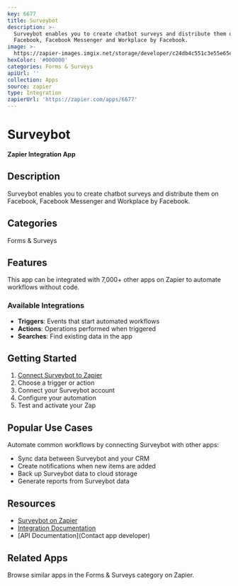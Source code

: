 ```yaml
---
key: 6677
title: Surveybot
description: >-
  Surveybot enables you to create chatbot surveys and distribute them on
  Facebook, Facebook Messenger and Workplace by Facebook.
image: >-
  https://zapier-images.imgix.net/storage/developer/c24db4c551c3e55e65eef9aedbbc7967.png?auto=format%2Ccompress&ixlib=python-3.0.0&q=50
hexColor: '#000000'
categories: Forms & Surveys
apiUrl: ''
collection: Apps
source: zapier
type: Integration
zapierUrl: 'https://zapier.com/apps/6677'
---
```

# Surveybot

**Zapier Integration App**

## Description

Surveybot enables you to create chatbot surveys and distribute them on Facebook, Facebook Messenger and Workplace by Facebook.

## Categories

Forms & Surveys

## Features

This app can be integrated with 7,000+ other apps on Zapier to automate workflows without code.

### Available Integrations

- **Triggers**: Events that start automated workflows
- **Actions**: Operations performed when triggered
- **Searches**: Find existing data in the app

## Getting Started

1. [Connect Surveybot to Zapier](https://zapier.com/apps/6677)
2. Choose a trigger or action
3. Connect your Surveybot account
4. Configure your automation
5. Test and activate your Zap

## Popular Use Cases

Automate common workflows by connecting Surveybot with other apps:

- Sync data between Surveybot and your CRM
- Create notifications when new items are added
- Back up Surveybot data to cloud storage
- Generate reports from Surveybot data

## Resources

- [Surveybot on Zapier](https://zapier.com/apps/6677)
- [Integration Documentation](https://zapier.com/apps/6677/integrations)
- [API Documentation](Contact app developer)

## Related Apps

Browse similar apps in the Forms & Surveys category on Zapier.
